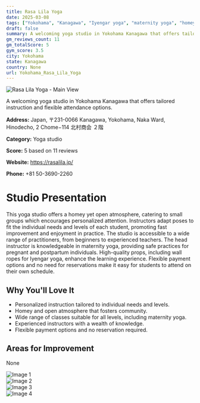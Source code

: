```yaml
---
title: Rasa Lila Yoga
date: 2025-03-08
tags: ["Yokohama", "Kanagawa", "Iyengar yoga", "maternity yoga", "homey atmosphere", "personalized instruction", "Yokohama"]  
draft: false
summary: A welcoming yoga studio in Yokohama Kanagawa that offers tailored instruction and flexible attendance options.
gm_reviews_count: 11
gm_totalScore: 5
gym_score: 3.5
city: Yokohama
state: Kanagawa
country: None
url: Yokohama_Rasa_Lila_Yoga
---
```


<div className="aspect-[16/9] relative my-8">
  <img 
    src="https://lh5.googleusercontent.com/p/AF1QipMdxf5_icMvXp7R1Uvv0v3uMKv0BaUvl_-JesaT=w1920-h1080-k-no"
    alt="Rasa Lila Yoga - Main View"
    className="object-cover absolute inset-0 w-full h-full rounded-lg"
  />
</div>

A welcoming yoga studio in Yokohama Kanagawa that offers tailored instruction and flexible attendance options.

**Address:** Japan, 〒231-0066 Kanagawa, Yokohama, Naka Ward, Hinodecho, 2 Chome−114 北村商会 ２階

**Category:** Yoga studio

**Score:** 5 based on 11 reviews

**Website:** https://rasalila.jp/

**Phone:** +81 50-3690-2260

# Studio Presentation

This yoga studio offers a homey yet open atmosphere, catering to small groups which encourages personalized attention. Instructors adapt poses to fit the individual needs and levels of each student, promoting fast improvement and enjoyment in practice. The studio is accessible to a wide range of practitioners, from beginners to experienced teachers. The head instructor is knowledgeable in maternity yoga, providing safe practices for pregnant and postpartum individuals. High-quality props, including wall ropes for Iyengar yoga, enhance the learning experience. Flexible payment options and no need for reservations make it easy for students to attend on their own schedule.

## Why You'll Love It

- Personalized instruction tailored to individual needs and levels.
- Homey and open atmosphere that fosters community.
- Wide range of classes suitable for all levels, including maternity yoga.
- Experienced instructors with a wealth of knowledge.
- Flexible payment options and no reservation required.

## Areas for Improvement

None

<div className="grid grid-cols-1 xl:grid-cols-2 gap-4 my-8">
<div className="aspect-[4/3] relative"><img src="https://lh5.googleusercontent.com/p/AF1QipOd3kf1qncDjfPJX-3j1Ckywg_5Z2PKyTXV2KdY=w1920-h1080-k-no" alt="Image 1" className="object-cover absolute inset-0 w-full h-full rounded-lg" /></div>
<div className="aspect-[4/3] relative"><img src="https://lh5.googleusercontent.com/p/AF1QipNa2n0YAJsA5oWV8TaDW36JwudvGeMoEXdEr7oe=w1920-h1080-k-no" alt="Image 2" className="object-cover absolute inset-0 w-full h-full rounded-lg" /></div>
<div className="aspect-[4/3] relative"><img src="https://lh5.googleusercontent.com/p/AF1QipPYNLQ5YVEqsuswftJBTg_IwsCMCT_O6Cw-LPIB=w1920-h1080-k-no" alt="Image 3" className="object-cover absolute inset-0 w-full h-full rounded-lg" /></div>
<div className="aspect-[4/3] relative"><img src="https://lh5.googleusercontent.com/p/AF1QipNTlM8gpwv4ZpTa2rZm09uGnDx9GZ_jJFGecCx0=w1920-h1080-k-no" alt="Image 4" className="object-cover absolute inset-0 w-full h-full rounded-lg" /></div>
</div>